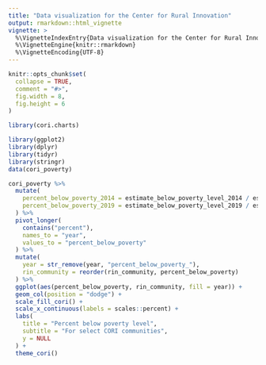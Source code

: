 ```yaml
---
title: "Data visualization for the Center for Rural Innovation"
output: rmarkdown::html_vignette
vignette: >
  %\VignetteIndexEntry{Data visualization for the Center for Rural Innovation}
  %\VignetteEngine{knitr::rmarkdown}
  %\VignetteEncoding{UTF-8}
---
```


```r
knitr::opts_chunk$set(
  collapse = TRUE,
  comment = "#>",
  fig.width = 8,
  fig.height = 6
)
```

```r
library(cori.charts)
```


```r
library(ggplot2)
library(dplyr)
library(tidyr)
library(stringr)
data(cori_poverty)

cori_poverty %>%
  mutate(
    percent_below_poverty_2014 = estimate_below_poverty_level_2014 / estimate_pop_2014,
    percent_below_poverty_2019 = estimate_below_poverty_level_2019 / estimate_pop_2019
  ) %>%
  pivot_longer(
    contains("percent"),
    names_to = "year",
    values_to = "percent_below_poverty"
  ) %>%
  mutate(
    year = str_remove(year, "percent_below_poverty_"),
    rin_community = reorder(rin_community, percent_below_poverty)
  ) %>%
  ggplot(aes(percent_below_poverty, rin_community, fill = year)) +
  geom_col(position = "dodge") +
  scale_fill_cori() +
  scale_x_continuous(labels = scales::percent) +
  labs(
    title = "Percent below poverty level",
    subtitle = "For select CORI communities",
    y = NULL
  ) +
  theme_cori()

```

